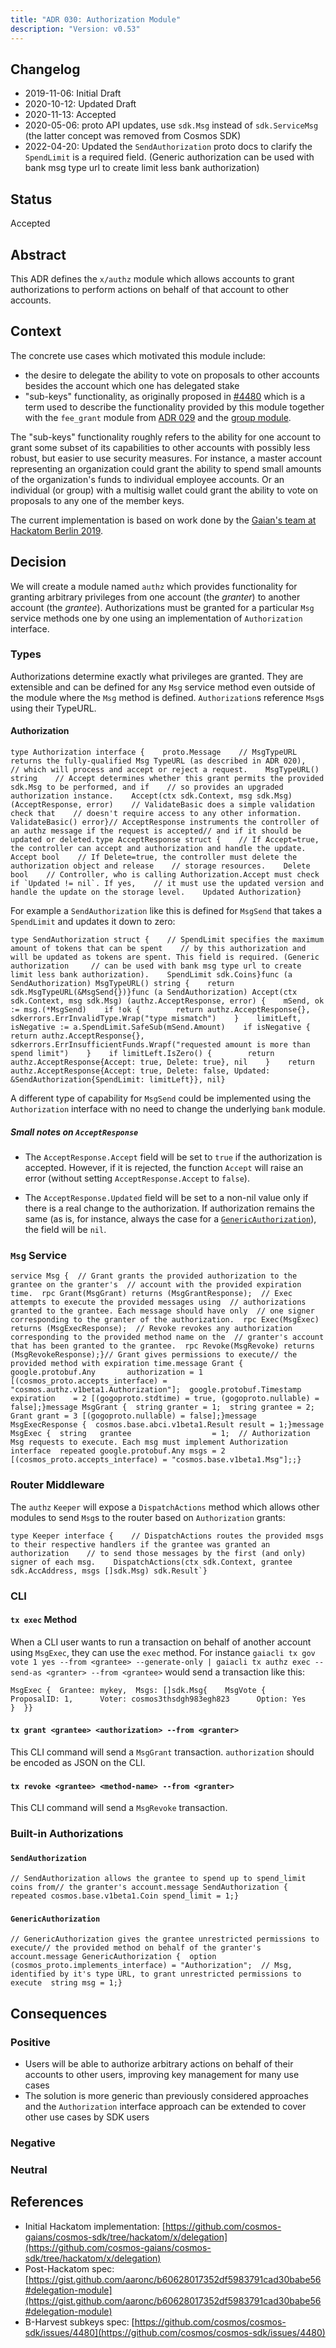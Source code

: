 ```yaml
---
title: "ADR 030: Authorization Module"
description: "Version: v0.53"
---
```


## Changelog[​](#changelog "Direct link to Changelog")

* 2019-11-06: Initial Draft
* 2020-10-12: Updated Draft
* 2020-11-13: Accepted
* 2020-05-06: proto API updates, use `sdk.Msg` instead of `sdk.ServiceMsg` (the latter concept was removed from Cosmos SDK)
* 2022-04-20: Updated the `SendAuthorization` proto docs to clarify the `SpendLimit` is a required field. (Generic authorization can be used with bank msg type url to create limit less bank authorization)

## Status[​](#status "Direct link to Status")

Accepted

## Abstract[​](#abstract "Direct link to Abstract")

This ADR defines the `x/authz` module which allows accounts to grant authorizations to perform actions on behalf of that account to other accounts.

## Context[​](#context "Direct link to Context")

The concrete use cases which motivated this module include:

* the desire to delegate the ability to vote on proposals to other accounts besides the account which one has delegated stake
* "sub-keys" functionality, as originally proposed in [#4480](https://github.com/cosmos/cosmos-sdk/issues/4480) which is a term used to describe the functionality provided by this module together with the `fee_grant` module from [ADR 029](/v0.53/build/architecture/adr-029-fee-grant-module) and the [group module](https://github.com/cosmos/cosmos-sdk/tree/main/x/group).

The "sub-keys" functionality roughly refers to the ability for one account to grant some subset of its capabilities to other accounts with possibly less robust, but easier to use security measures. For instance, a master account representing an organization could grant the ability to spend small amounts of the organization's funds to individual employee accounts. Or an individual (or group) with a multisig wallet could grant the ability to vote on proposals to any one of the member keys.

The current implementation is based on work done by the [Gaian's team at Hackatom Berlin 2019](https://github.com/cosmos-gaians/cosmos-sdk/tree/hackatom/x/delegation).

## Decision[​](#decision "Direct link to Decision")

We will create a module named `authz` which provides functionality for granting arbitrary privileges from one account (the *granter*) to another account (the *grantee*). Authorizations must be granted for a particular `Msg` service methods one by one using an implementation of `Authorization` interface.

### Types[​](#types "Direct link to Types")

Authorizations determine exactly what privileges are granted. They are extensible and can be defined for any `Msg` service method even outside of the module where the `Msg` method is defined. `Authorization`s reference `Msg`s using their TypeURL.

#### Authorization[​](#authorization "Direct link to Authorization")

```
type Authorization interface {    proto.Message    // MsgTypeURL returns the fully-qualified Msg TypeURL (as described in ADR 020),    // which will process and accept or reject a request.    MsgTypeURL() string    // Accept determines whether this grant permits the provided sdk.Msg to be performed, and if    // so provides an upgraded authorization instance.    Accept(ctx sdk.Context, msg sdk.Msg) (AcceptResponse, error)    // ValidateBasic does a simple validation check that    // doesn't require access to any other information.    ValidateBasic() error}// AcceptResponse instruments the controller of an authz message if the request is accepted// and if it should be updated or deleted.type AcceptResponse struct {    // If Accept=true, the controller can accept and authorization and handle the update.    Accept bool    // If Delete=true, the controller must delete the authorization object and release    // storage resources.    Delete bool    // Controller, who is calling Authorization.Accept must check if `Updated != nil`. If yes,    // it must use the updated version and handle the update on the storage level.    Updated Authorization}
```

For example a `SendAuthorization` like this is defined for `MsgSend` that takes a `SpendLimit` and updates it down to zero:

```
type SendAuthorization struct {    // SpendLimit specifies the maximum amount of tokens that can be spent    // by this authorization and will be updated as tokens are spent. This field is required. (Generic authorization     // can be used with bank msg type url to create limit less bank authorization).    SpendLimit sdk.Coins}func (a SendAuthorization) MsgTypeURL() string {    return sdk.MsgTypeURL(&MsgSend{})}func (a SendAuthorization) Accept(ctx sdk.Context, msg sdk.Msg) (authz.AcceptResponse, error) {    mSend, ok := msg.(*MsgSend)    if !ok {        return authz.AcceptResponse{}, sdkerrors.ErrInvalidType.Wrap("type mismatch")    }    limitLeft, isNegative := a.SpendLimit.SafeSub(mSend.Amount)    if isNegative {        return authz.AcceptResponse{}, sdkerrors.ErrInsufficientFunds.Wrapf("requested amount is more than spend limit")    }    if limitLeft.IsZero() {        return authz.AcceptResponse{Accept: true, Delete: true}, nil    }    return authz.AcceptResponse{Accept: true, Delete: false, Updated: &SendAuthorization{SpendLimit: limitLeft}}, nil}
```

A different type of capability for `MsgSend` could be implemented using the `Authorization` interface with no need to change the underlying `bank` module.

##### Small notes on `AcceptResponse`[​](#small-notes-on-acceptresponse "Direct link to small-notes-on-acceptresponse")

* The `AcceptResponse.Accept` field will be set to `true` if the authorization is accepted. However, if it is rejected, the function `Accept` will raise an error (without setting `AcceptResponse.Accept` to `false`).

* The `AcceptResponse.Updated` field will be set to a non-nil value only if there is a real change to the authorization. If authorization remains the same (as is, for instance, always the case for a [`GenericAuthorization`](#genericauthorization)), the field will be `nil`.

### `Msg` Service[​](#msg-service "Direct link to msg-service")

```
service Msg {  // Grant grants the provided authorization to the grantee on the granter's  // account with the provided expiration time.  rpc Grant(MsgGrant) returns (MsgGrantResponse);  // Exec attempts to execute the provided messages using  // authorizations granted to the grantee. Each message should have only  // one signer corresponding to the granter of the authorization.  rpc Exec(MsgExec) returns (MsgExecResponse);  // Revoke revokes any authorization corresponding to the provided method name on the  // granter's account that has been granted to the grantee.  rpc Revoke(MsgRevoke) returns (MsgRevokeResponse);}// Grant gives permissions to execute// the provided method with expiration time.message Grant {  google.protobuf.Any       authorization = 1 [(cosmos_proto.accepts_interface) = "cosmos.authz.v1beta1.Authorization"];  google.protobuf.Timestamp expiration    = 2 [(gogoproto.stdtime) = true, (gogoproto.nullable) = false];}message MsgGrant {  string granter = 1;  string grantee = 2;  Grant grant = 3 [(gogoproto.nullable) = false];}message MsgExecResponse {  cosmos.base.abci.v1beta1.Result result = 1;}message MsgExec {  string   grantee                  = 1;  // Authorization Msg requests to execute. Each msg must implement Authorization interface  repeated google.protobuf.Any msgs = 2 [(cosmos_proto.accepts_interface) = "cosmos.base.v1beta1.Msg"];;}
```

### Router Middleware[​](#router-middleware "Direct link to Router Middleware")

The `authz` `Keeper` will expose a `DispatchActions` method which allows other modules to send `Msg`s to the router based on `Authorization` grants:

```
type Keeper interface {    // DispatchActions routes the provided msgs to their respective handlers if the grantee was granted an authorization    // to send those messages by the first (and only) signer of each msg.    DispatchActions(ctx sdk.Context, grantee sdk.AccAddress, msgs []sdk.Msg) sdk.Result`}
```

### CLI[​](#cli "Direct link to CLI")

#### `tx exec` Method[​](#tx-exec-method "Direct link to tx-exec-method")

When a CLI user wants to run a transaction on behalf of another account using `MsgExec`, they can use the `exec` method. For instance `gaiacli tx gov vote 1 yes --from <grantee> --generate-only | gaiacli tx authz exec --send-as <granter> --from <grantee>` would send a transaction like this:

```
MsgExec {  Grantee: mykey,  Msgs: []sdk.Msg{    MsgVote {      ProposalID: 1,      Voter: cosmos3thsdgh983egh823      Option: Yes    }  }}
```

#### `tx grant <grantee> <authorization> --from <granter>`[​](#tx-grant-grantee-authorization---from-granter "Direct link to tx-grant-grantee-authorization---from-granter")

This CLI command will send a `MsgGrant` transaction. `authorization` should be encoded as JSON on the CLI.

#### `tx revoke <grantee> <method-name> --from <granter>`[​](#tx-revoke-grantee-method-name---from-granter "Direct link to tx-revoke-grantee-method-name---from-granter")

This CLI command will send a `MsgRevoke` transaction.

### Built-in Authorizations[​](#built-in-authorizations "Direct link to Built-in Authorizations")

#### `SendAuthorization`[​](#sendauthorization "Direct link to sendauthorization")

```
// SendAuthorization allows the grantee to spend up to spend_limit coins from// the granter's account.message SendAuthorization {  repeated cosmos.base.v1beta1.Coin spend_limit = 1;}
```

#### `GenericAuthorization`[​](#genericauthorization "Direct link to genericauthorization")

```
// GenericAuthorization gives the grantee unrestricted permissions to execute// the provided method on behalf of the granter's account.message GenericAuthorization {  option (cosmos_proto.implements_interface) = "Authorization";  // Msg, identified by it's type URL, to grant unrestricted permissions to execute  string msg = 1;}
```

## Consequences[​](#consequences "Direct link to Consequences")

### Positive[​](#positive "Direct link to Positive")

* Users will be able to authorize arbitrary actions on behalf of their accounts to other users, improving key management for many use cases
* The solution is more generic than previously considered approaches and the `Authorization` interface approach can be extended to cover other use cases by SDK users

### Negative[​](#negative "Direct link to Negative")

### Neutral[​](#neutral "Direct link to Neutral")

## References[​](#references "Direct link to References")

* Initial Hackatom implementation: [https://github.com/cosmos-gaians/cosmos-sdk/tree/hackatom/x/delegation](https://github.com/cosmos-gaians/cosmos-sdk/tree/hackatom/x/delegation)
* Post-Hackatom spec: [https://gist.github.com/aaronc/b60628017352df5983791cad30babe56#delegation-module](https://gist.github.com/aaronc/b60628017352df5983791cad30babe56#delegation-module)
* B-Harvest subkeys spec: [https://github.com/cosmos/cosmos-sdk/issues/4480](https://github.com/cosmos/cosmos-sdk/issues/4480)
